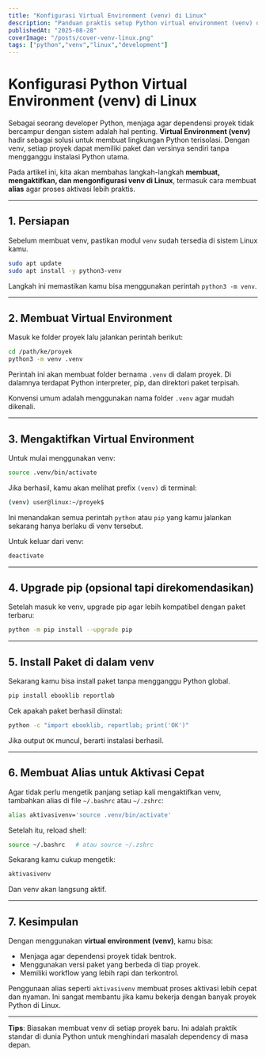 ```yaml
---
title: "Konfigurasi Virtual Environment (venv) di Linux"
description: "Panduan praktis setup Python virtual environment (venv) di Linux. Lengkap dengan langkah instalasi, aktivasi, alias, dan tips penggunaan."
publishedAt: "2025-08-28"
coverImage: "/posts/cover-venv-linux.png"
tags: ["python","venv","linux","development"]
---
```


# Konfigurasi Python Virtual Environment (venv) di Linux

Sebagai seorang developer Python, menjaga agar dependensi proyek tidak bercampur dengan sistem adalah hal penting. **Virtual Environment (venv)** hadir sebagai solusi untuk membuat lingkungan Python terisolasi. Dengan venv, setiap proyek dapat memiliki paket dan versinya sendiri tanpa mengganggu instalasi Python utama.

Pada artikel ini, kita akan membahas langkah-langkah **membuat, mengaktifkan, dan mengonfigurasi venv di Linux**, termasuk cara membuat **alias** agar proses aktivasi lebih praktis.

---

## 1. Persiapan

Sebelum membuat venv, pastikan modul `venv` sudah tersedia di sistem Linux kamu.

```bash
sudo apt update
sudo apt install -y python3-venv
```

Langkah ini memastikan kamu bisa menggunakan perintah `python3 -m venv`.

---

## 2. Membuat Virtual Environment

Masuk ke folder proyek lalu jalankan perintah berikut:

```bash
cd /path/ke/proyek
python3 -m venv .venv
```

Perintah ini akan membuat folder bernama `.venv` di dalam proyek. Di dalamnya terdapat Python interpreter, pip, dan direktori paket terpisah.

Konvensi umum adalah menggunakan nama folder `.venv` agar mudah dikenali.

---

## 3. Mengaktifkan Virtual Environment

Untuk mulai menggunakan venv:

```bash
source .venv/bin/activate
```

Jika berhasil, kamu akan melihat prefix `(venv)` di terminal:

```bash
(venv) user@linux:~/proyek$
```

Ini menandakan semua perintah `python` atau `pip` yang kamu jalankan sekarang hanya berlaku di venv tersebut.

Untuk keluar dari venv:

```bash
deactivate
```

---

## 4. Upgrade pip (opsional tapi direkomendasikan)

Setelah masuk ke venv, upgrade pip agar lebih kompatibel dengan paket terbaru:

```bash
python -m pip install --upgrade pip
```

---

## 5. Install Paket di dalam venv

Sekarang kamu bisa install paket tanpa mengganggu Python global.

```bash
pip install ebooklib reportlab
```

Cek apakah paket berhasil diinstal:

```bash
python -c "import ebooklib, reportlab; print('OK')"
```

Jika output `OK` muncul, berarti instalasi berhasil.

---

## 6. Membuat Alias untuk Aktivasi Cepat

Agar tidak perlu mengetik panjang setiap kali mengaktifkan venv, tambahkan alias di file `~/.bashrc` atau `~/.zshrc`:

```bash
alias aktivasivenv='source .venv/bin/activate'
```

Setelah itu, reload shell:

```bash
source ~/.bashrc   # atau source ~/.zshrc
```

Sekarang kamu cukup mengetik:

```bash
aktivasivenv
```

Dan venv akan langsung aktif.

---

## 7. Kesimpulan

Dengan menggunakan **virtual environment (venv)**, kamu bisa:

* Menjaga agar dependensi proyek tidak bentrok.
* Menggunakan versi paket yang berbeda di tiap proyek.
* Memiliki workflow yang lebih rapi dan terkontrol.

Penggunaan alias seperti `aktivasivenv` membuat proses aktivasi lebih cepat dan nyaman. Ini sangat membantu jika kamu bekerja dengan banyak proyek Python di Linux.

---

**Tips**: Biasakan membuat venv di setiap proyek baru. Ini adalah praktik standar di dunia Python untuk menghindari masalah dependency di masa depan.